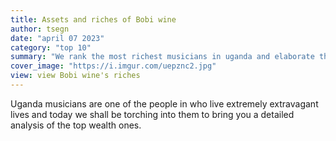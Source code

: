 ```yaml
---
title: Assets and riches of Bobi wine
author: tsegn
date: "april 07 2023"
category: "top 10"
summary: "We rank the most richest musicians in uganda and elaborate their wealth in greater length"
cover_image: "https://i.imgur.com/uepznc2.jpg"
view: view Bobi wine's riches
---
```


Uganda musicians are one of the people in who live extremely extravagant lives and today we shall be torching into them to bring you a detailed analysis of the top wealth ones.
